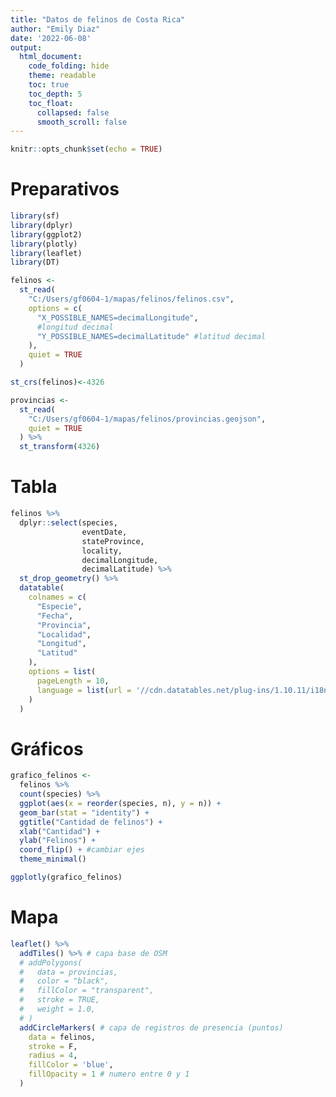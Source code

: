 ---
title: "Datos de felinos de Costa Rica"
author: "Emily Diaz"
date: '2022-06-08'
output: 
  html_document:
    code_folding: hide
    theme: readable
    toc: true
    toc_depth: 5
    toc_float:
      collapsed: false
      smooth_scroll: false
---

```{r setup, include=FALSE}
knitr::opts_chunk$set(echo = TRUE)
```

# Preparativos

```{r carga-paquetes, message=FALSE}
library(sf)
library(dplyr)
library(ggplot2)
library(plotly)
library(leaflet)
library(DT)
```

```{r carga-paquetes2}
felinos <-
  st_read(
    "C:/Users/gf0604-1/mapas/felinos/felinos.csv",
    options = c(
      "X_POSSIBLE_NAMES=decimalLongitude",
      #longitud decimal
      "Y_POSSIBLE_NAMES=decimalLatitude" #latitud decimal
    ),
    quiet = TRUE
  )

st_crs(felinos)<-4326
```

```{r carga-paquetes4}
provincias <- 
  st_read(
    "C:/Users/gf0604-1/mapas/felinos/provincias.geojson", 
    quiet = TRUE
  ) %>%
  st_transform(4326)
```

# Tabla

```{r tabla-felinos}
felinos %>%
  dplyr::select(species,
                eventDate,
                stateProvince,
                locality,
                decimalLongitude,
                decimalLatitude) %>%
  st_drop_geometry() %>%
  datatable(
    colnames = c(
      "Especie",
      "Fecha",
      "Provincia",
      "Localidad",
      "Longitud",
      "Latitud"
    ),
    options = list(
      pageLength = 10,
      language = list(url = '//cdn.datatables.net/plug-ins/1.10.11/i18n/Spanish.json')
    )
  )
```

# Gráficos

```{r grafico-felinos, message=FALSE}
grafico_felinos <-
  felinos %>%
  count(species) %>%
  ggplot(aes(x = reorder(species, n), y = n)) +
  geom_bar(stat = "identity") +
  ggtitle("Cantidad de felinos") +
  xlab("Cantidad") +
  ylab("Felinos") +
  coord_flip() + #cambiar ejes
  theme_minimal()

ggplotly(grafico_felinos)
```

# Mapa

```{r mapa-felinos,message=FALSE}
leaflet() %>%
  addTiles() %>% # capa base de OSM
  # addPolygons(
  #   data = provincias,
  #   color = "black",
  #   fillColor = "transparent",
  #   stroke = TRUE,
  #   weight = 1.0,
  # ) 
  addCircleMarkers( # capa de registros de presencia (puntos)
    data = felinos,
    stroke = F,
    radius = 4,
    fillColor = 'blue',
    fillOpacity = 1 # numero entre 0 y 1
  )
```
